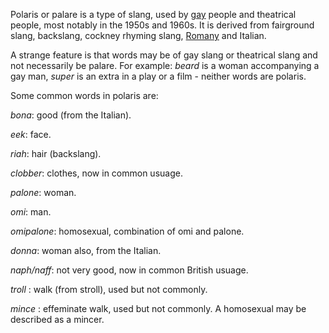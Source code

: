 Polaris or palare is a type of slang, used by [[gay]] people and theatrical people, most notably in the 1950s and 1960s. It is derived from fairground slang, backslang, cockney rhyming slang, [[Romany]] and Italian.<p>
A strange feature is that words may be of gay slang or theatrical slang and not necessarily be palare. For example: ''beard'' is a woman accompanying a gay man, ''super'' is an extra in a play or a film - neither words are polaris.<p>
Some common words in polaris are:
<p>
''bona'': good (from the Italian).

''eek'': face.

''riah'': hair (backslang).

''clobber'': clothes, now in common usuage.

''palone'': woman.

''omi'': man.

''omipalone'': homosexual, combination of omi and palone.

''donna'': woman also, from the Italian.

''naph/naff'': not very good, now in common British usuage.

''troll'' : walk (from stroll), used but not commonly.

''mince'' : effeminate walk, used but not commonly. A homosexual may be described as a mincer.